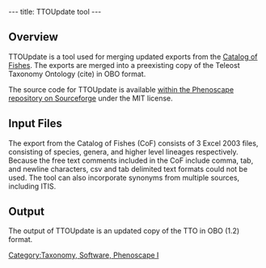 ---
title: TTOUpdate tool
---

== Overview<br/> ==

TTOUpdate is a tool used for merging updated exports from the [http://researcharchive.calacademy.org/research/Ichthyology/catalog/fishcatmain.asp Catalog of Fishes]. The exports are merged into a preexisting copy of the Teleost Taxonomy Ontology (cite) in OBO format.  

The source code for TTOUpdate is available [http://sourceforge.net/p/phenoscape/code/HEAD/tree/trunk/tools/TTOUpdate/ within the Phenoscape repository on Sourceforge] under the MIT license.

== Input Files ==

The export from the Catalog of Fishes (CoF) consists of 3 Excel 2003 files, consisting of species, genera, and higher level lineages respectively. Because the free text comments included in the CoF include comma, tab, and newline characters, csv and tab delimited text formats could not be used. The tool can also incorporate synonyms from multiple sources, including ITIS.

== Output ==

The output of TTOUpdate is an updated copy of the TTO in OBO (1.2) format.

[[Category:Taxonomy, Software, Phenoscape I]]